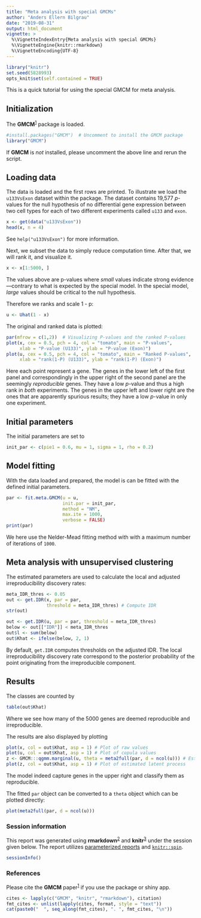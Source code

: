 ```yaml
---
title: "Meta analysis with special GMCMs"
author: "Anders Ellern Bilgrau"
date: "2019-08-31"
output: html_document
vignette: >
  %\VignetteIndexEntry{Meta analysis with special GMCMs}
  %\VignetteEngine{knitr::rmarkdown}
  %\VignetteEncoding{UTF-8}
---
```


```r
library("knitr")
set.seed(5828993)
opts_knit$set(self.contained = TRUE)
```

This is a quick tutorial for using the special GMCM for meta analysis. 

## Initialization
The **GMCM**^[1][1]^ package is loaded.

```r
#install.packages("GMCM")  # Uncomment to install the GMCM package
library("GMCM")
```


If **GMCM** is *not* installed, please uncomment the above line and rerun the script.

## Loading data
The data is loaded and the first rows are printed. To illustrate we load the
`u133VsExon` dataset within the package. The dataset contains 19,577 *p*-values
for the null hypothesis of no differential gene expression between two cell
types for each of two different experiments called `u133` and `exon`.

```r
x <- get(data("u133VsExon"))
head(x, n = 4)
```

See `help("u133VsExon")` for more information.

Next, we subset the data to simply reduce computation time.
After that, we will rank it, and visualize it.

```r
x <- x[1:5000, ]
```

The values above are p-values where *small* values indicate strong evidence---contrary to what is expected by the special model. In the special model, *large* values should be critical to the null hypothesis.

Therefore we ranks and scale 1 - p:

```r
u <- Uhat(1 - x)
```

The original and ranked data is plotted:

```r
par(mfrow = c(1,2))  # Visualizing P-values and the ranked P-values
plot(x, cex = 0.5, pch = 4, col = "tomato", main = "P-values",
     xlab = "P-value (U133)", ylab = "P-value (Exon)")
plot(u, cex = 0.5, pch = 4, col = "tomato", main = "Ranked P-values",
     xlab = "rank(1-P) (U133)", ylab = "rank(1-P) (Exon)")
```

Here each point represent a gene. The genes in the lower left of the first panel
and correspondingly in the upper right of the second panel are the seemingly
*reproducible* genes. They have a low *p*-value and thus a high rank in *both*
experiments. The genes in the upper left and lower right are the ones that are
apparently spurious results; they have a low *p*-value in only one experiment.

## Initial parameters
The initial parameters are set to

```r
init_par <- c(pie1 = 0.6, mu = 1, sigma = 1, rho = 0.2)
```


## Model fitting
With the data loaded and prepared, the model is can be fitted with the defined initial parameters.

```r
par <- fit.meta.GMCM(u = u,
                     init.par = init_par,
                     method = "NM",
                     max.ite = 1000,
                     verbose = FALSE)
print(par)
```

We here use the Nelder-Mead fitting method with with a maximum number of iterations of `1000`.

## Meta analysis with unsupervised clustering
The estimated parameters are used to calculate the local and adjusted irreproducibility discovery rates:

```r
meta_IDR_thres <- 0.05
out <- get.IDR(x, par = par,
               threshold = meta_IDR_thres) # Compute IDR
str(out)

out <- get.IDR(u, par = par, threshold = meta_IDR_thres)
below <- out[["IDR"]] < meta_IDR_thres
out$l <- sum(below)
out$Khat <- ifelse(below, 2, 1)
```

By default, `get.IDR` computes thresholds on the adjusted IDR.
The local irreproducibility discovery rate correspond to the posterior probability of the point originating from the irreproducible component.

## Results
The classes are counted by

```r
table(out$Khat)
```

Where we see how many of the 5000 genes are deemed reproducible and irreproducible.

The results are also displayed by plotting

```r
plot(x, col = out$Khat, asp = 1) # Plot of raw values
plot(u, col = out$Khat, asp = 1) # Plot of copula values
z <- GMCM:::qgmm.marginal(u, theta = meta2full(par, d = ncol(u))) # Estimate latent process
plot(z, col = out$Khat, asp = 1) # Plot of estimated latent process
```

The model indeed capture genes in the upper right and classify them as reproducible.

The fitted `par` object can be converted to a `theta` object which can be plotted directly:

```r
plot(meta2full(par, d = ncol(u)))
```


### Session information
This report was generated using **rmarkdown**^[2][2]^ and **knitr**^[3][3]^ under the session
given below. The report utilizes [parameterized reports][2] and [`knitr::spin`][3].


```r
sessionInfo()
```


### References
Please cite the **GMCM** paper^[1][1]^ if you use the package or shiny app.

```r
cites <- lapply(c("GMCM", "knitr", "rmarkdown"), citation)
fmt_cites <- unlist(lapply(cites, format, style = "text"))
cat(paste0("  ", seq_along(fmt_cites), ". ", fmt_cites, "\n"))
```

[1]: http://doi.org/10.18637/jss.v070.i02
[2]: https://bookdown.org/yihui/rmarkdown/parameterized-reports.html
[3]: https://yihui.name/knitr/demo/stitch/

